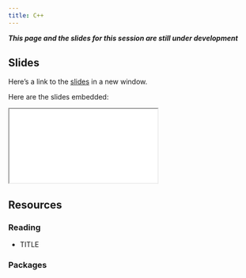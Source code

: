 ```yaml
---
title: C++
---
```


***This page and the slides for this session are still under development***   

## Slides

Here's a link to the [slides](/slides/03-packages/05-C++/index.qmd){target="_blank"} in a new window. 

Here are the slides embedded:

<iframe class="slide-deck ar3x2" src="/slides/03-packages/05-C++/index.html" title="C++ slides">
</iframe>

## Resources

### Reading

- TITLE

  <LINK>


### Packages
